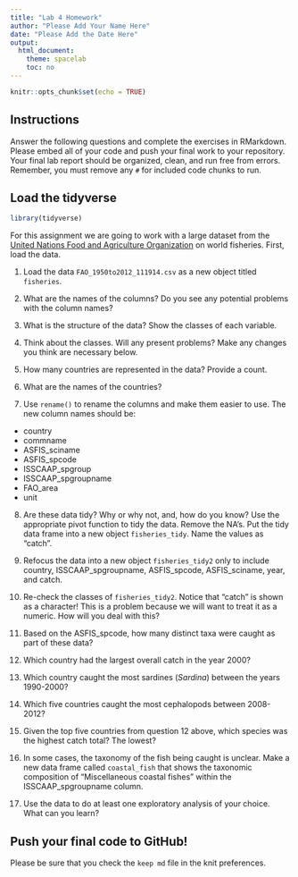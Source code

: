 ```yaml
---
title: "Lab 4 Homework"
author: "Please Add Your Name Here"
date: "Please Add the Date Here"
output:
  html_document:
    theme: spacelab
    toc: no
---
```


```r
knitr::opts_chunk$set(echo = TRUE)
```

## Instructions
Answer the following questions and complete the exercises in RMarkdown. Please embed all of your code and push your final work to your repository. Your final lab report should be organized, clean, and run free from errors. Remember, you must remove any `#` for included code chunks to run.  

## Load the tidyverse
```r
library(tidyverse)
```

For this assignment we are going to work with a large dataset from the [United Nations Food and Agriculture Organization](http://www.fao.org/about/en/) on world fisheries. First, load the data.  

1. Load the data `FAO_1950to2012_111914.csv` as a new object titled `fisheries`.


2. What are the names of the columns? Do you see any potential problems with the column names?


3. What is the structure of the data? Show the classes of each variable.


4. Think about the classes. Will any present problems? Make any changes you think are necessary below.


5. How many countries are represented in the data? Provide a count.


6. What are the names of the countries?


7. Use `rename()` to rename the columns and make them easier to use. The new column names should be:  
+ country
+ commname
+ ASFIS_sciname
+ ASFIS_spcode
+ ISSCAAP_spgroup
+ ISSCAAP_spgroupname
+ FAO_area
+ unit

8. Are these data tidy? Why or why not, and, how do you know? Use the appropriate pivot function to tidy the data. Remove the NA's. Put the tidy data frame into a new object `fisheries_tidy`. Name the values as "catch".


9. Refocus the data into a new object `fisheries_tidy2` only to include country, ISSCAAP_spgroupname, ASFIS_spcode, ASFIS_sciname, year, and catch.


10. Re-check the classes of `fisheries_tidy2`. Notice that "catch" is shown as a character! This is a problem because we will want to treat it as a numeric. How will you deal with this?


11. Based on the ASFIS_spcode, how many distinct taxa were caught as part of these data?


12. Which country had the largest overall catch in the year 2000?


13. Which country caught the most sardines (_Sardina_) between the years 1990-2000?


14. Which five countries caught the most cephalopods between 2008-2012?


15. Given the top five countries from question 12 above, which species was the highest catch total? The lowest?


16. In some cases, the taxonomy of the fish being caught is unclear. Make a new data frame called `coastal_fish` that shows the taxonomic composition of "Miscellaneous coastal fishes" within the ISSCAAP_spgroupname column.


17. Use the data to do at least one exploratory analysis of your choice. What can you learn?

## Push your final code to GitHub!
Please be sure that you check the `keep md` file in the knit preferences.   